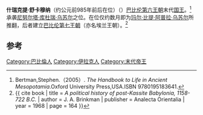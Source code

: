 {{Infobox Monarch
| name           = 什瑞克提·舒卡穆纳
| title          = [[美索不达米亚王朝表|美索不达米亚王朝表]]、[[巴比伦|巴比伦]]国王
| image          = 
| image_size     = 
| caption        =
| reign          = 约前985年前后在位（低年表）
| date of birth  = 
| place of birth = 
| date of death  = 约前985年前后（低年表）
| place of death = 
| predecessor    = [[尼努尔塔·库杜瑞·乌苏尔|尼努尔塔·库杜瑞·乌苏尔]]
| successor      = [[玛尔·比提·阿普拉·乌苏尔|玛尔·比提·阿普拉·乌苏尔]]
}}

'''什瑞克提·舒卡穆纳'''（约公元前985年前后在位）（{{lang-en|Shirikti-shuqamuna}}）[[巴比伦第六王朝|巴比伦第六王朝]]末代[[国王|国王]]。<ref>Bertman,Stephen.（2005）. ''The Handbook to Life in Ancient Mesopotamia''.Oxford University Press,USA.ISBN 9780195183641.</ref>承袭[[尼努尔塔·库杜瑞·乌苏尔|尼努尔塔·库杜瑞·乌苏尔]]之位。在位仅约数月即为[[玛尔·比提·阿普拉·乌苏尔|玛尔·比提·阿普拉·乌苏尔]]所推翻，后者建立[[巴比伦第七王朝|巴比伦第七王朝]]（亦名埃兰王朝）。<ref>{{ cite book | title = ''A political history of post-Kassite Babylonia, 1158-722 B.C.'' | author = J. A. Brinkman | publisher = Analecta Orientalia | year = 1968 | page = 164 }}</ref>

==参考==
{{reflist}}

{{leader|[[尼努尔塔·库杜瑞·乌苏尔|尼努尔塔·库杜瑞·乌苏尔]]|[[美索不达米亚王朝表|美索不达米亚王朝表]]|[[玛尔·比提·阿普拉·乌苏尔|玛尔·比提·阿普拉·乌苏尔]]}}
{{巴比伦君主}}

[[Category:巴比倫人|Category:巴比倫人]]
[[Category:伊拉克人|Category:伊拉克人]]
[[Category:末代帝王|Category:末代帝王]]